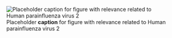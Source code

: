 ![Placeholder __caption__ for figure with relevance related to Human parainfluenza virus 2](/img/placeholder.jpg)
